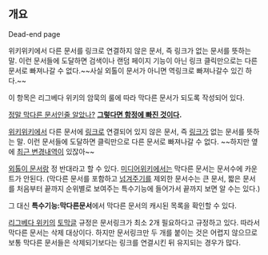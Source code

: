 == 개요 ==
Dead-end page

위키위키에서 다른 문서를 링크로 연결하지 않은 문서, 즉 링크가 없는 문서를 뜻하는 말. 이런 문서들에 도달하면 검색이나 랜덤 페이지 기능이 아닌 링크 클릭만으로는 다른 문서로 빠져나갈 수 없다.~~사실 외톨이 문서가 아니면 역링크로 빠져나갈수 있긴 하다.~~

이 항목은 리그베다 위키의 암묵의 룰에 따라 막다른 문서가 되도록 작성되어 있다.


{{{#!html
<div><div style="color: rgb(34, 34, 34); font-family: Helvetica, Arial, sans-serif; font-size: 13px; line-height: 21.760000228881836px; margin: 10px 0px; border-top-width: 1px; border-top-style: solid; border-top-color: rgb(237, 237, 237); background-color: rgb(255, 255, 255);"><div id="wikiAction" style="font-size: 13px; color: rgb(34, 34, 34); font-family: Helvetica, Arial, sans-serif; line-height: 21.760000228881836px; background-color: rgb(255, 255, 255);"><ul style="margin: 0px; padding: 0px 10px 0px 0px; list-style: none; white-space: nowrap; height: 25px;"><li class="first" style="display: inline-block; padding: 5px;"><a href="http://rigvedawiki.net/r1/wiki.php/%ED%86%A0%EB%A7%89%EA%B8%80?action=edit" rel="nofollow" accesskey="x" style="color: rgb(119, 119, 119); text-decoration: none;">고치기</a></li>&nbsp;<li style="display: inline-block; padding: 5px;"><a href="http://rigvedawiki.net/r1/wiki.php/%ED%86%A0%EB%A7%89%EA%B8%80?refresh=1" style="color: rgb(119, 119, 119); text-decoration: none;">갱신</a></li>&nbsp;<li style="display: inline-block; padding: 5px;"><a href="http://rigvedawiki.net/r1/wiki.php/FindPage" style="color: rgb(119, 119, 119); text-decoration: none;">찾기</a></li>&nbsp;<li style="display: inline-block; padding: 5px;"><a href="http://rigvedawiki.net/r1/wiki.php/%ED%86%A0%EB%A7%89%EA%B8%80?action=DeletePage" rel="nofollow" style="color: rgb(119, 119, 119); text-decoration: none;">쪽 지우기</a></li>&nbsp;<li style="display: inline-block; padding: 5px;"><a href="http://rigvedawiki.net/r1/wiki.php/%ED%86%A0%EB%A7%89%EA%B8%80?action=diff" rel="nofollow" style="color: rgb(119, 119, 119); text-decoration: none;">비교</a></li>&nbsp;<li style="display: inline-block; padding: 5px;"><a href="http://rigvedawiki.net/r1/wiki.php/%ED%86%A0%EB%A7%89%EA%B8%80?action=info" rel="nofollow" style="color: rgb(119, 119, 119); text-decoration: none;">과거</a></li>&nbsp;<li style="display: inline-block; padding: 5px;"><a href="http://rigvedawiki.net/r1/wiki.php/%ED%86%A0%EB%A7%89%EA%B8%80?action=backlinks" rel="nofollow" style="color: rgb(119, 119, 119); text-decoration: none;">역링크</a></li></ul></div><div style="font-family: Helvetica, Arial, sans-serif; font-size: 13px; line-height: 21.760000228881836px; margin: 10px 0px; border-top-width: 1px; border-top-style: solid; border-top-color: rgb(237, 237, 237); background-color: rgb(255, 255, 255);"><ul style="margin: 10px 0px 5px; padding: 0px; list-style: none; font-size: 0.9em;"><li>이 항목의 내용은 <b><ins>암묵의 룰로 인해 예시로서 작성된 것</ins></b>으로, 이 항목의 진짜 내용은 여기서 끝나는 것이 아니고 이 문서의 하단에서 확인할 수 있습니다. 오해하지 말아 주십시오.</li><li>각 항목에 인용 및 사용된 스크린샷과 캡쳐 이미지 및 동영상의 원저작권은 제작사 및 퍼블리싱사에 있으며, 확인되지 않은 사실의 추가 첨삭 혹은 저작물의 인용등으로 일어나는 지적재산권의 침해등으로 발생하는 민형사상의 책임은 전적으로 해당 내용을 추가한 작성자가 부담하여야 합니다.</li></ul><a rel="license" href="http://creativecommons.org/licenses/by-nc-sa/2.0/kr/" style="color: rgb(0, 0, 0);"><img alt="Creative Commons License" src="http://i.creativecommons.org/l/by-nc-sa/2.0/kr/88x31.png" style="float: left; margin: 2px 5px 2px 2px;" /></a>이 저작물은&nbsp;<a rel="license" href="http://creativecommons.org/licenses/by-nc-sa/2.0/kr/" style="color: rgb(0, 0, 0);"><ins>크리에이티브 커먼즈 코리아 저작자표시-비영리-동일조건변경허락 2.0 대한민국 라이센스</ins></a>에 따라 이용하실 수 있습니다. 단, 본 위키의 게시물은 관리자의 명시적인 동의 없이<ul style="list-style: disc; padding: 0 1em; margin: 0 0 0 95px;"><li>상업적인 용도 또는 대량 저장, 재가공 등의 자료 수집 목적으로 사용될 수 없습니다.</li><li>소프트웨어 혹은 기계적인 방법을 통하여 수집될 수 없습니다.</li></ul></div></div>}}}



























[[여러분 이거 다 거짓말인 거 아시죠|정말 막다른 문서인줄 알았나?]] '''[[YOU JUST ACTIVATED MY TRAP CARD|그렇다면 함정에 빠진 것이다]].'''


[[위키위키]]에서 다른 문서에 [[링크]]로 연결되어 있지 않은 문서, 즉 [[링크]]가 없는 문서를 뜻하는 말. 이런 문서들에 도달하면 클릭만으로 다른 문서로 빠져나갈 수 없다. ~~하지만 옆에 [[RecentChanges|최근 변경내역]]이 있잖아~~

[[외톨이 문서]]랑 정 반대라고 할 수 있다. [[미디어위키]]에서는 막다른 문서는 문서수에 카운트가 안된다. (막다른 문서를 포함하고 [[넘겨주기]]를 제외한 문서수는 큰 문서, 짧은 문서를 처음부터 끝까지 순위별로 보여주는 특수기능에 들어가서 끝까지 보면 알 수는 있다.) 

그 대신 '''특수기능:막다른문서'''에서 막다른 문서의 캐시된 목록을 확인할 수 있다.  

[[리그베다 위키]]의 [[토막글]] 규정은 문서링크가 최소 2개 필요하다고 규정하고 있다. 따라서 막다른 문서는 삭제 대상이다. 하지만 문서링크만 두 개를 붙이는 것은 어렵지 않으므로 보통 막다른 문서들은 삭제되기보다는 링크를 연결시킨 뒤 유지되는 경우가 많다.
